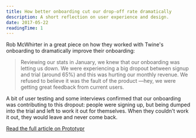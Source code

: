 ```yaml
---
title: How better onboarding cut our drop-off rate dramatically
description: A short reflection on user experience and design.
date: 2017-05-22
readingTime: 1
---
```


Rob McWhirter in a great piece on how they worked with Twine's onboarding to dramatically improve their onboarding:

> Reviewing our stats in January, we knew that our onboarding was letting us down. We were experiencing a big dropout between signup and trial (around 65%) and this was hurting our monthly revenue. We refused to believe it was the fault of the product —hey, we were getting great feedback from current users.

A bit of user testing and some interviews confirmed that our onboarding was contributing to this dropout: people were signing up, but being dumped into the trial and left to work it out for themselves. When they couldn't work it out, they would leave and never come back.

<a href="https://blog.prototypr.io/ux-writing-how-better-onboarding-cut-our-drop-off-rate-by-45-44e1da0e4d9">Read the full article on Prototypr</a>